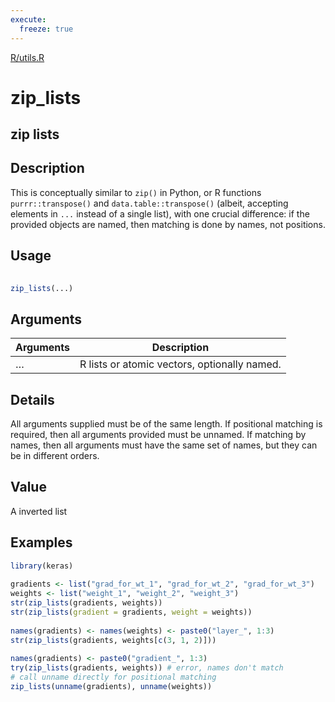 ```yaml
---
execute:
  freeze: true
---
```


[R/utils.R](https://github.com/rstudio/keras//blob/main/R/utils.R#L625) 

# zip_lists

## zip lists

## Description
 This is conceptually similar to `zip()` in Python, or R functions `purrr::transpose()` and `data.table::transpose()` (albeit, accepting elements in `...` instead of a single list), with one crucial difference: if the provided objects are named, then matching is done by names, not positions. 


## Usage
```r
 
zip_lists(...) 
```

## Arguments
|Arguments|Description|
|---|---|
| ... | R lists or atomic vectors, optionally named. |

## Details
 All arguments supplied must be of the same length. If positional matching is required, then all arguments provided must be unnamed. If matching by names, then all arguments must have the same set of names, but they can be in different orders. 


## Value
 A inverted list 


## Examples
```r
library(keras)
 
gradients <- list("grad_for_wt_1", "grad_for_wt_2", "grad_for_wt_3") 
weights <- list("weight_1", "weight_2", "weight_3") 
str(zip_lists(gradients, weights)) 
str(zip_lists(gradient = gradients, weight = weights)) 
 
names(gradients) <- names(weights) <- paste0("layer_", 1:3) 
str(zip_lists(gradients, weights[c(3, 1, 2)])) 
 
names(gradients) <- paste0("gradient_", 1:3) 
try(zip_lists(gradients, weights)) # error, names don't match 
# call unname directly for positional matching 
zip_lists(unname(gradients), unname(weights)) 
```


